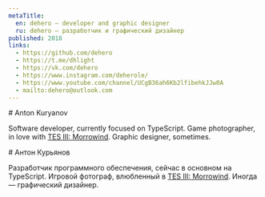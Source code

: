 ```yaml
---
metaTitle:
  en: dehero — developer and graphic designer
  ru: dehero — разработчик и графический дизайнер
published: 2018
links:
  - https://github.com/dehero
  - https://t.me/dhlight
  - https://vk.com/dehero
  - https://www.instagram.com/deherole/
  - https://www.youtube.com/channel/UCgB36ah6Kb2lfibehkJJw0A  
  - mailto:dehero@outlook.com
---
```


<Content lang="en">
# Anton Kuryanov

Software developer, currently focused on TypeScript. Game photographer, in love with
[TES III: Morrowind](https://mwscr.dehero.site). Graphic designer, sometimes.

</Content>

<Content lang="ru">
# Антон Курьянов

Разработчик программного обеспечения, сейчас в основном на TypeScript. Игровой фотограф, влюбленный в
[TES III: Morrowind](https://mwscr.dehero.site). Иногда — графический дизайнер.

</Content>
